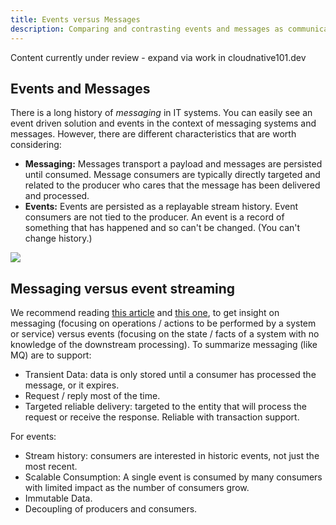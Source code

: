 ```yaml
---
title: Events versus Messages
description: Comparing and contrasting events and messages as communication artifacts in distributed systems.
---
```


<InlineNotification kind="warning">Content currently under review - expand via work in cloudnative101.dev</InlineNotification>

## Events and Messages

There is a long history of *messaging* in IT systems.  You can easily see an event driven solution and events in the context of messaging systems and messages. However, there are different characteristics that are worth considering:

* **Messaging:** Messages transport a payload and messages are persisted until consumed. Message consumers are typically directly targeted and related to the producer who cares that the message has been delivered and processed.
* **Events:** Events are persisted as a replayable stream history. Event consumers are not tied to the producer. An event is a record of something that has happened and so can't be changed. (You can't change history.)

![](./images/evt-msg.png)

## Messaging versus event streaming

We recommend reading [this article](https://developer.ibm.com/messaging/2018/05/18/comparing-messaging-event-streaming-use-cases/) and [this one](https://developer.ibm.com/messaging/2019/02/05/comparing-messaging-pub-sub-and-event-streams/), to get insight on messaging (focusing on operations / actions to be performed by a system or service) versus events (focusing on the state / facts of a system with no knowledge of the downstream processing). To summarize messaging (like MQ) are to support:

* Transient Data: data is only stored until a consumer has processed the message, or it expires.
* Request / reply most of the time.
* Targeted reliable delivery: targeted to the entity that will process the request or receive the response. Reliable with transaction support.

For events:

* Stream history: consumers are interested in historic events, not just the most recent.
* Scalable Consumption: A single event is consumed by many consumers with limited impact as the number of consumers grow.
* Immutable Data.
* Decoupling of producers and consumers.
